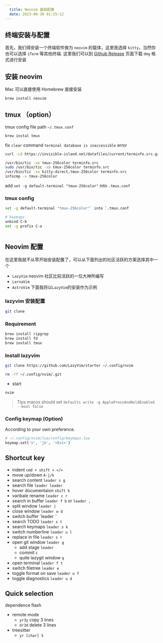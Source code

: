 ```yaml
---
  title: Neovim 基础配置
  date: 2023-08-30 01:25:12
---
```


## 终端安装与配置

首先，我们得安装一个终端软件做为 `neovim` 的载体，这里我选择 `kitty`，当然你也可以选择 `iTerm` 等其他终端.
这里我们可以到 [Github Release](https://github.com/kovidgoyal/kitty/releases) 页面下载 `dmg` 格式进行安装

## 安装 neovim

Mac 可以直接使用 Homebrew 直接安装

```bash
brew install neovim
```

## tmux （option）

tmux config file path `~/.tmux.conf`

```bash
brew instal tmux
```

fix `clear` command `terminal database is inaccessible` error

```bash
curl -LO https://invisible-island.net/datafiles/current/terminfo.src.gz && gunzip terminfo.src.gz

/usr/bin/tic -xe tmux-256color terminfo.src
sudo /usr/bin/tic -xe tmux-256color terminfo.src
/usr/bin/tic -xe kitty-direct,tmux-256color terminfo.src
infocmp -x tmux-256color
```

add `set -g default-terminal "tmux-256color"` into `.tmux.conf`

### tmux config

```bash
set -g default-terminal "tmux-256color"` into `.tmux.conf

# keymaps
unbind C-b
set -g prefix C-a



```

## Neovim 配置

在这里我就不从零开始安装配置了，可以从下面列出的社区活跃的方案选择其中一个

- `LazyVim` neovim 社区比较活跃的一位大神所编写
- `LernaVim`
- `AstroVim`
  下面我将以`LazyVim`的安装作为示例

### lazyvim 安装配置

```bash
git clone
```

### Requirement

```bash
brew install ripgrep
brew install fd
brew install tmux
```

### Install lazyvim

```bash
git clone https://github.com/LazyVim/starter ~/.config/nvim

rm -rf ~/.config/nvim/.git
```

- start

```bash
nvim
```

> Tips
> macos should set
> `defaults write -g ApplePressAndHoldEnabled --bool false`

### Config keymap (Option)

According to your own preference.

```bash
# ~/.config/nvim/lua/config/keymaps.lua
keymap.set('n', 'jk', '<Esc>')
```

## Shortcut key

- indent `cmd + shift + </>`
- move up/down `A-j/k`
- search content `leader s g`
- search file `leader leader`
- hover documentaion `shift k`
- varibale rename `leader c r`
- search in buffer `leader f b` or `leader ,`
- split window `leader |`
- close window `leader w d`
- switch buffer `leader ``
- search TODO `leader s t`
- search keymaps `leader s k`
- switch numberline `leader u l`
- replace in file `leader s r`
- open git window `leader g`
  - add stage `leader`
  - commit `c`
  - quite lazygit window `q`
- open terminal `leader f t`
- switch filetree `leader e`
- toggle format on save `leader u f`
- toggle diagnostics `leader u d` 

## Quick selection
dependence flash

- remote mode
  - `yr3y` copy 3 lines
  - `dr3d` delete 3 lines
- treesitter
  - `yr [char] S`
